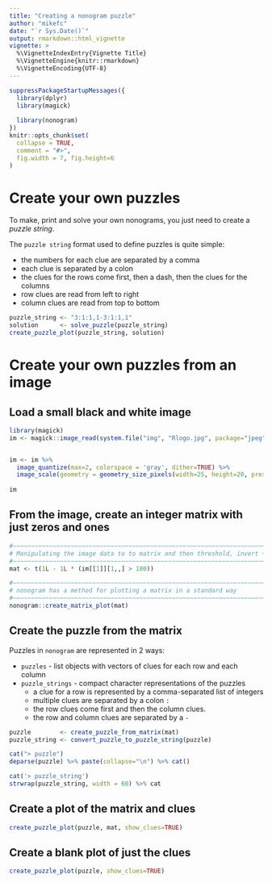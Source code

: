 ---
title: "Creating a nonogram puzzle"
author: "mikefc"
date: "`r Sys.Date()`"
output: rmarkdown::html_vignette
vignette: >
  %\VignetteIndexEntry{Vignette Title}
  %\VignetteEngine{knitr::rmarkdown}
  %\VignetteEncoding{UTF-8}
---

```{r setup, include = FALSE}
suppressPackageStartupMessages({
  library(dplyr)
  library(magick)
  
  library(nonogram)
})
knitr::opts_chunk$set(
  collapse = TRUE,
  comment = "#>",
  fig.width = 7, fig.height=6
)
```

# Create your own puzzles

To make, print and solve your own nonograms, you just need to create a *puzzle string*.

The `puzzle string` format used to define puzzles is quite simple:

* the numbers for each clue are separated by a comma
* each clue is separated by a colon
* the clues for the rows come first, then a dash, then the clues for the columns
* row clues are read from left to right
* column clues are read from top to bottom


```{r}
puzzle_string <- "3:1:1,1-3:1:1,1"
solution      <- solve_puzzle(puzzle_string)
create_puzzle_plot(puzzle_string, solution)
```



# Create your own puzzles from an image

## Load a small black and white image


```{r}
library(magick)
im <- magick::image_read(system.file("img", "Rlogo.jpg", package="jpeg"))


im <- im %>% 
  image_quantize(max=2, colorspace = 'gray', dither=TRUE) %>%
  image_scale(geometry = geometry_size_pixels(width=25, height=20, preserve_aspect=FALSE)) 
  
im
```



## From the image, create an integer matrix with just zeros and ones


```{r}
#~~~~~~~~~~~~~~~~~~~~~~~~~~~~~~~~~~~~~~~~~~~~~~~~~~~~~~~~~~~~~~~~~~~~~~~~~~~~~~
# Manipulating the image data to to matrix and then threshold, invert + tranpose
#~~~~~~~~~~~~~~~~~~~~~~~~~~~~~~~~~~~~~~~~~~~~~~~~~~~~~~~~~~~~~~~~~~~~~~~~~~~~~~
mat <- t(1L - 1L * (im[[1]][1,,] > 180))

#~~~~~~~~~~~~~~~~~~~~~~~~~~~~~~~~~~~~~~~~~~~~~~~~~~~~~~~~~~~~~~~~~~~~~~~~~~~~~~
# nonogram has a method for plotting a matrix in a standard way
#~~~~~~~~~~~~~~~~~~~~~~~~~~~~~~~~~~~~~~~~~~~~~~~~~~~~~~~~~~~~~~~~~~~~~~~~~~~~~~
nonogram::create_matrix_plot(mat)
```


## Create the puzzle from the matrix

Puzzles in `nonogram` are represented in 2 ways:

* `puzzles` - list objects with vectors of clues for each row and each column
* `puzzle_strings` - compact character representations of the puzzles
    * a clue for a row is represented by a comma-separated list of integers
    * multiple clues are separated by a colon `:`
    * the row clues come first and then the column clues. 
    * the row and column clues are separated by a `-`


```{r}
puzzle        <- create_puzzle_from_matrix(mat)
puzzle_string <- convert_puzzle_to_puzzle_string(puzzle)
```

```{r echo=FALSE, comment=NA}
cat("> puzzle")
deparse(puzzle) %>% paste(collapse="\n") %>% cat()

cat('> puzzle_string')
strwrap(puzzle_string, width = 60) %>% cat
```


## Create a plot of the matrix and clues 

```{r}
create_puzzle_plot(puzzle, mat, show_clues=TRUE)
```



## Create a blank plot of just the clues

```{r}
create_puzzle_plot(puzzle, show_clues=TRUE)
```


